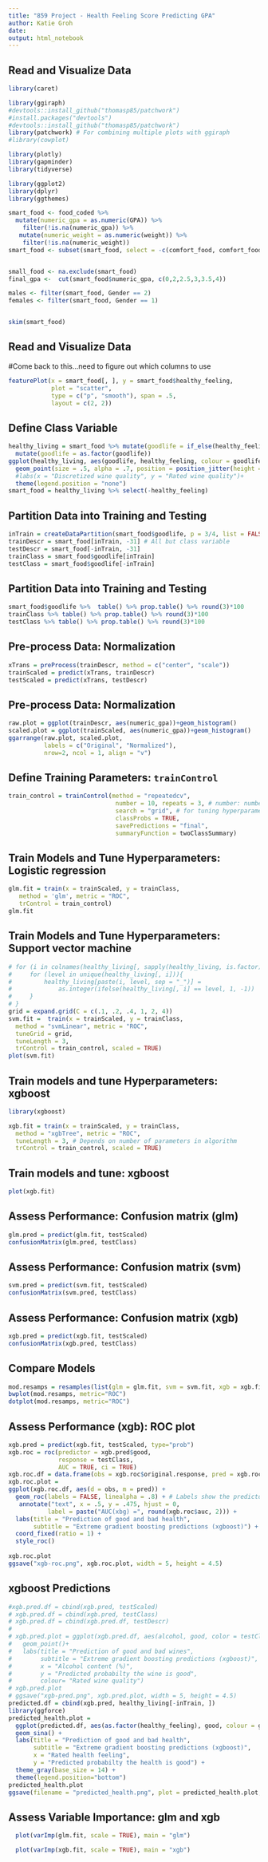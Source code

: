 ---
title: "859 Project - Health Feeling Score Predicting GPA"
author: Katie Groh
date:
output: html_notebook
---





## Read and Visualize Data
```{r}
library(caret)

library(ggiraph)
#devtools::install_github("thomasp85/patchwork")
#install.packages("devtools")
#devtools::install_github("thomasp85/patchwork")
library(patchwork) # For combining multiple plots with ggiraph
#library(cowplot)

library(plotly)
library(gapminder)
library(tidyverse)

library(ggplot2)
library(dplyr)
library(ggthemes)

smart_food <- food_coded %>% 
  mutate(numeric_gpa = as.numeric(GPA)) %>% 
    filter(!is.na(numeric_gpa)) %>% 
   mutate(numeric_weight = as.numeric(weight)) %>% 
    filter(!is.na(numeric_weight))
smart_food <- subset(smart_food, select = -c(comfort_food, comfort_food_reasons, diet_current, eating_changes, father_profession, fav_cuisine, food_childhood, healthy_meal, ideal_diet, meals_dinner_friend, mother_profession, type_sports, GPA, weight, comfort_food_reasons_coded, calories_day, calories_scone, cook, cuisine, drink, employment, exercise, father_education, fav_food, marital_status, mother_education, on_off_campus, persian_food, self_perception_weight, sports, tortilla_calories, soup ))


small_food <- na.exclude(smart_food)
final_gpa <-  cut(smart_food$numeric_gpa, c(0,2,2.5,3,3.5,4)) 

males <- filter(smart_food, Gender == 2)
females <- filter(smart_food, Gender == 1)


skim(smart_food)
```


## Read and Visualize Data
#Come back to this...need to figure out which columns to use
```{r}
featurePlot(x = smart_food[, ], y = smart_food$healthy_feeling, 
            plot = "scatter",
            type = c("p", "smooth"), span = .5,
            layout = c(2, 2))

```


## Define Class Variable{.smaller} 

```{r}
healthy_living = smart_food %>% mutate(goodlife = if_else(healthy_feeling>5, "good", "bad")) %>% 
  mutate(goodlife = as.factor(goodlife))
ggplot(healthy_living, aes(goodlife, healthy_feeling, colour = goodlife, fill = goodlife))+
  geom_point(size = .5, alpha = .7, position = position_jitter(height = 0.1))+
  #labs(x = "Discretized wine quality", y = "Rated wine quality")+
  theme(legend.position = "none")
smart_food = healthy_living %>% select(-healthy_feeling)
```





## Partition Data into Training and Testing
```{r}
inTrain = createDataPartition(smart_food$goodlife, p = 3/4, list = FALSE)
trainDescr = smart_food[inTrain, -31] # All but class variable
testDescr = smart_food[-inTrain, -31]
trainClass = smart_food$goodlife[inTrain] 
testClass = smart_food$goodlife[-inTrain]
```



## Partition Data into Training and Testing

```{r}
smart_food$goodlife %>%  table() %>% prop.table() %>% round(3)*100 
trainClass %>% table() %>% prop.table() %>% round(3)*100
testClass %>% table() %>% prop.table() %>% round(3)*100
```

## Pre-process Data: Normalization

```{r}
xTrans = preProcess(trainDescr, method = c("center", "scale")) 
trainScaled = predict(xTrans, trainDescr)
testScaled = predict(xTrans, testDescr)
```


## Pre-process Data: Normalization
```{r}
raw.plot = ggplot(trainDescr, aes(numeric_gpa))+geom_histogram()
scaled.plot = ggplot(trainScaled, aes(numeric_gpa))+geom_histogram()
ggarrange(raw.plot, scaled.plot, 
          labels = c("Original", "Normalized"),
          nrow=2, ncol = 1, align = "v")
```




## Define Training Parameters: ``trainControl``
```{r tune, echo=TRUE}
train_control = trainControl(method = "repeatedcv", 
                              number = 10, repeats = 3, # number: number of folds
                              search = "grid", # for tuning hyperparameters
                              classProbs = TRUE,
                              savePredictions = "final",
                              summaryFunction = twoClassSummary)
```



## Train Models and Tune Hyperparameters: Logistic regression{.smaller}
```{r, train_glm, cache = TRUE, echo=TRUE, warning=FALSE}
glm.fit = train(x = trainScaled, y = trainClass,
   method = 'glm', metric = "ROC",
   trControl = train_control) 
glm.fit
```



## Train Models and Tune Hyperparameters: Support vector machine{.smaller}
```{r, train_svm, cache=TRUE,  echo=TRUE, message=FALSE, warning=FALSE, fig.height=3}
# for (i in colnames(healthy_living[, sapply(healthy_living, is.factor)])){
#     for (level in unique(healthy_living[, i])){
#         healthy_living[paste(i, level, sep = "_")] = 
#             as.integer(ifelse(healthy_living[, i] == level, 1, -1))
#     }
# }
grid = expand.grid(C = c(.1, .2, .4, 1, 2, 4))
svm.fit =  train(x = trainScaled, y = trainClass,
  method = "svmLinear", metric = "ROC",
  tuneGrid = grid, 
  tuneLength = 3, 
  trControl = train_control, scaled = TRUE)
plot(svm.fit)
```



## Train models and tune Hyperparameters: xgboost
```{r, train_xgb, echo=TRUE, cache=TRUE, warning=FALSE, message=FALSE}
library(xgboost)

xgb.fit = train(x = trainScaled, y = trainClass, 
  method = "xgbTree", metric = "ROC",
  tuneLength = 3, # Depends on number of parameters in algorithm
  trControl = train_control, scaled = TRUE)
```


## Train models and tune: xgboost
```{r, plot_train_xgb, echo=FALSE, cache=TRUE, warning=FALSE, message=FALSE, fig.height=4.5}
plot(xgb.fit)
```

  
## Assess Performance: Confusion matrix (glm)
```{r, assess-glm,  echo=TRUE}

glm.pred = predict(glm.fit, testScaled)
confusionMatrix(glm.pred, testClass)
```


## Assess Performance: Confusion matrix (svm)
```{r, assess-svm,  echo=TRUE}
svm.pred = predict(svm.fit, testScaled)
confusionMatrix(svm.pred, testClass)
```


## Assess Performance: Confusion matrix (xgb)
```{r, assess-xgb,  echo=TRUE}
xgb.pred = predict(xgb.fit, testScaled)
confusionMatrix(xgb.pred, testClass)
```


## Compare Models
```{r, compare_boxplot, cache=TRUE, echo=TRUE}
mod.resamps = resamples(list(glm = glm.fit, svm = svm.fit, xgb = xgb.fit))
bwplot(mod.resamps, metric="ROC")
dotplot(mod.resamps, metric="ROC")
```


## Assess Performance (xgb): ROC plot{.smaller}
```{r, assess_ROC, warning=FALSE, echo=FALSE, out.width="90%"}
xgb.pred = predict(xgb.fit, testScaled, type="prob")
xgb.roc = roc(predictor = xgb.pred$good, 
              response = testClass, 
              AUC = TRUE, ci = TRUE)
xgb.roc.df = data.frame(obs = xgb.roc$original.response, pred = xgb.roc$predictor)
xgb.roc.plot = 
ggplot(xgb.roc.df, aes(d = obs, m = pred)) + 
  geom_roc(labels = FALSE, linealpha = .8) + # Labels show the predictor value
   annotate("text", x = .5, y = .475, hjust = 0,
           label = paste("AUC(xbg) =", round(xgb.roc$auc, 2))) +
  labs(title = "Prediction of good and bad health", 
       subtitle = "Extreme gradient boosting predictions (xgboost)") +
  coord_fixed(ratio = 1) +
  style_roc() 
  
xgb.roc.plot
ggsave("xgb-roc.png", xgb.roc.plot, width = 5, height = 4.5)
```


## xgboost Predictions
```{r, xgb-pred-plot, out.width="90%"}
#xgb.pred.df = cbind(xgb.pred, testScaled)
# xgb.pred.df = cbind(xgb.pred, testClass)
# xgb.pred.df = cbind(xgb.pred.df, testDescr)
# 
# xgb.pred.plot = ggplot(xgb.pred.df, aes(alcohol, good, color = testClass))+
#   geom_point()+
#   labs(title = "Prediction of good and bad wines", 
#        subtitle = "Extreme gradient boosting predictions (xgboost)",
#        x = "Alcohol content (%)",
#        y = "Predicted probabilty the wine is good",
#        colour= "Rated wine quality")
# xgb.pred.plot
# ggsave("xgb-pred.png", xgb.pred.plot, width = 5, height = 4.5)
predicted.df = cbind(xgb.pred, healthy_living[-inTrain, ])
library(ggforce)
predicted_health.plot = 
  ggplot(predicted.df, aes(as.factor(healthy_feeling), good, colour = goodlife)) + 
  geom_sina() +
  labs(title = "Prediction of good and bad health", 
       subtitle = "Extreme gradient boosting predictions (xgboost)",
       x = "Rated health feeling",
       y = "Predicted probabilty the health is good") +
  theme_gray(base_size = 14) +
  theme(legend.position="bottom") 
predicted_health.plot
ggsave(filename = "predicted_health.png", plot = predicted_health.plot, width = 5, height = 4.5)
```


## Assess Variable Importance: glm and xgb{.columns-2}
```{r, assess-var-glm, fig.width=5, fig.height=5}
  plot(varImp(glm.fit, scale = TRUE), main = "glm")
```

```{r, assess-var-xgb, fig.width=5, fig.height=5}
  plot(varImp(xgb.fit, scale = TRUE), main = "xgb")
```



